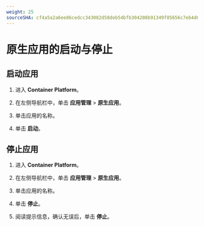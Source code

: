 ```yaml
---
weight: 25
sourceSHA: cf4a5a2a6ee86cedcc343082d58deb54bfb304208b91349f85656c7eb4d64ef6
---
```


# 原生应用的启动与停止

## 启动应用

1. 进入 **Container Platform**。

2. 在左侧导航栏中，单击 **应用管理** > **原生应用**。

3. 单击应用的名称。

4. 单击 **启动**。

## 停止应用

1. 进入 **Container Platform**。

2. 在左侧导航栏中，单击 **应用管理** > **原生应用**。

3. 单击应用的名称。

4. 单击 **停止**。

5. 阅读提示信息，确认无误后，单击 **停止**。
